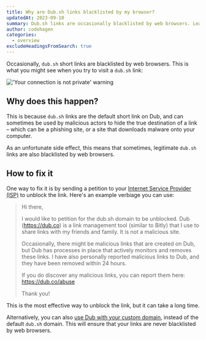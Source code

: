 ```yaml
---
title: Why are Dub.sh links blacklisted by my browser?
updatedAt: 2023-09-10
summary: Dub.sh links are occasionally blacklisted by web browsers. Learn more about why, and how to fix it.
author: codehagen
categories:
  - overview
excludeHeadingsFromSearch: true
---
```


Occasionally, `dub.sh` short links are blacklisted by web browsers. This is what you might see when you try to visit a `dub.sh` link:

<Image
  alt="'Your connection is not private' warning"
  src="https://d2vwwcvoksz7ty.cloudfront.net/help/connection-not-private.png"
  width={1157}
  height={1040}
/>

## Why does this happen?

This is because `dub.sh` links are the default short link on Dub, and can sometimes be used by malicious actors to hide the true destination of a link – which can be a phishing site, or a site that downloads malware onto your computer.

As an unfortunate side effect, this means that sometimes, legitimate `dub.sh` links are also blacklisted by web browsers.

## How to fix it

One way to fix it is by sending a petition to your [Internet Service Provider (ISP)](https://support.google.com/googlenest/answer/6246513) to unblock the link. Here's an example verbiage you can use:

> Hi there,
>
> I would like to petition for the dub.sh domain to be unblocked. Dub (https://dub.co) is a link management tool (similar to Bitly) that I use to share links with my friends and family. It is not a malicious site.
>
> Occasionally, there might be malicious links that are created on Dub, but Dub has processes in place that actively monitors and removes these links. I have also personally reported malicious links to Dub, and they have been removed within 24 hours.
>
> If you do discover any malicious links, you can report them here: https://dub.co/abuse
>
> Thank you!

This is the most effective way to unblock the link, but it can take a long time.

Alternatively, you can also [use Dub with your custom domain](how-to-add-custom-domain), instead of the default `dub.sh` domain. This will ensure that your links are never blacklisted by web browsers.
